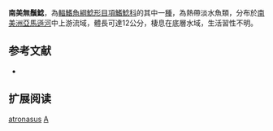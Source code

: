 {{Speciesbox
| name = 南美無鬚鯰
| image = 
| image_width = 250px
| status = NE
| status_system = IUCN3.1
| genus = Ageneiosus
| species = atronasus
| authority = Eigenmann & Eigenmann, 1888
| synonyms = *''Ageneiosus atronases'', Eigenmann & Eigenmann, 1888
*''Ageneiosus melanopogon'', Miranda Ribeiro, 1917
*''Tympanopleura nigricollis'', Eigenmann & Allen, 1942
}}
'''南美無鬚鯰'''，為[[輻鰭魚綱|輻鰭魚綱]][[鯰形目|鯰形目]][[項鰭鯰科|項鰭鯰科]]的其中一[[種|種]]，為熱帶淡水魚類，分布於[[南美洲|南美洲]][[亞馬遜河|亞馬遜河]]中上游流域，體長可達12公分，棲息在底層水域，生活習性不明。

== 参考文献 ==
*{{FishBase_species|genus=Ageneiosus|species=atronasus|year=2015|month=4}}

== 扩展阅读 ==
{{refbegin}}
{{wikispecies-inline|Ageneiosus atronasus|南美無鬚鯰}}
{{refend}}
{{Taxonbar|from=Q5868359}}

[[Category:無鬚鯰屬|atronasus]]
[[Category:1888年描述的鱼类|A]]